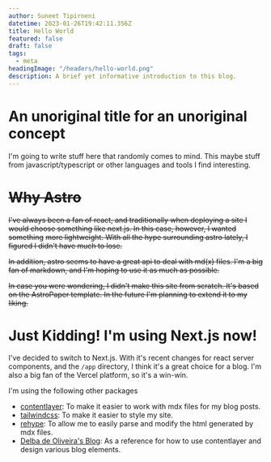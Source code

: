 ```yaml
---
author: Suneet Tipirneni
datetime: 2023-01-26T19:42:11.356Z
title: Hello World
featured: false
draft: false
tags:
  - meta
headingImage: "/headers/hello-world.png"
description: A brief yet informative introduction to this blog.
---
```


# An unoriginal title for an unoriginal concept

I'm going to write stuff here that randomly comes to mind. This maybe stuff from javascript/typescript or other languages and tools I find interesting.

# ~~Why Astro~~

~~I've always been a fan of react, and traditionally when deploying a site I would choose something like next.js. In this case, however, I wanted something~~
~~more lightweight. With all the hype surrounding astro lately, I figured I didn't have much to lose.~~

~~In addition, astro seems to have a great api to deal with md(x) files. I'm a big fan of markdown, and I'm hoping to use it as much as possible.~~

~~In case you were wondering, I didn't make this site from scratch. It's based on the AstroPaper template. In the future I'm planning to extend it to my liking.~~

# Just Kidding! I'm using Next.js now!

I've decided to switch to Next.js. With it's recent changes for react server components, and the `/app` directory, I think it's a great choice for a blog. I'm also a big fan of the Vercel platform, so it's a win-win.

I'm using the following other packages

- [contentlayer](https://www.contentlayer.dev/): To make it easier to work with mdx files for my blog posts.
- [tailwindcss](https://tailwindcss.com/): To make it easier to style my site.
- [rehype](https://unifiedjs.com/): To allow me to easily parse and modify the html generated by mdx files.
- [Delba de Oliveira's Blog](https://delba.dev/): As a reference for how to use contentlayer and design various blog elements.
